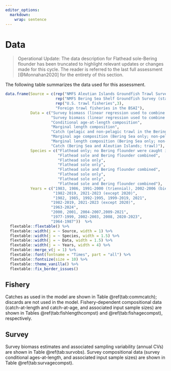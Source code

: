 ```yaml
---
editor_options: 
  markdown: 
    wrap: sentence
---
```


# Data

> Operational Update: The data description for Flathead sole-Bering flounder has been truncated to highlight relevant updates or changes made for this cycle. The reader is referred to the last full assessment [@Monnahan2020] for the entirety of this section. 

The following table summarizes the data used for this assessment.

```r

data.frame(Source = c(rep("NMFS Aleutian Islands Groundfish Trawl Survey", 1),
                      rep("NMFS Bering Sea Shelf Groundfish Survey (standard survey area only; excludes survey strata 70, 81, 82, 90, 140, 150, and 160)", 3),
                      rep("U.S. trawl fisheries",3),
                      "Foreign trawl fisheries in the BSAI"),
           Data = c("Survey biomass (linear regression used to combine BS shelf survey estimates with AI survey estimates for a single survey biomass index)",
                    "Survey biomass (linear regression used to combine BS shelf survey estimates with AI survey estimates for a single survey biomass index)                        ",
                    "Conditional age-at-length composition", 
                    "Marginal length composition",
                    "Catch (pelagic and non-pelagic trawl in the Bering Sea and Aleutian Islands; a very small amount of catch is taken with hook and line and is included in the total catch biomass)",
                    "Marginal age composition (Bering Sea only; non-pelagic trawl only)",
                    "Marginal length composition (Bering Sea only; non-pelagic trawl only)",
                    "Catch (Bering Sea and Aleutian Islands; trawl)"),
           Species = c("Flathead only; no Bering flounder were caught in the Aleutian Islands",
                       "Flathead sole and Bering flounder combined",
                       "Flathead sole only", 
                       "Flathead sole only",
                       "Flathead sole and Bering flounder combined",
                       "Flathead sole only",
                       "Flathead sole only",
                       "Flathead sole and Bering flounder combined"),
           Years = c("1983, 1986, 1991-2000 (triennial), 2002-2006 (biennial), 2010-2022 (biennial)",
                     "1982-2019, 2021-2023 (except 2020)",
                     "1982, 1985, 1992-1995, 1999-2019, 2021", 
                    "1982-2019, 2021-2023 (except 2020)",
                    "1963-2024",
                    "2000, 2001, 2004-2007,2009-2021",
                    "1977-1999, 2002-2003, 2008, 2020-2023",
                    "1964-1987"))  %>% 
  flextable::flextable() %>% 
  flextable::width(j = ~ Source, width = 1) %>% 
  flextable::width(j = ~ Species, width = 1.5) %>% 
  flextable::width(j = ~ Data, width = 1.5) %>% 
  flextable::width(j = ~ Years, width = 4) %>% 
  flextable::merge_v(j = 1) %>% 
  flextable::font(fontname = "Times", part = "all") %>% 
  flextable::fontsize(size = 10) %>% 
  flextable::theme_vanilla() %>% 
  flextable::fix_border_issues() 

```


## Fishery

Catches as used in the model are shown in Table \@ref(tab:commcatch); discards are not used in the model. Fishery-dependent compositional data (catch-at-length and catch-at-age, and associated input sample sizes) are shown in Tables \@ref(tab:fishlengthcompst) and \@ref(tab:fishagecompst), respectively.

## Survey

Survey biomass estimates and associated sampling variability (annual CVs) are shown in Table \@ref(tab:survobs). Survey compositional data (survey conditional ages-at-length, and associated input sample sizes) are shown in Table \@ref(tab:survagecompst). 
 
